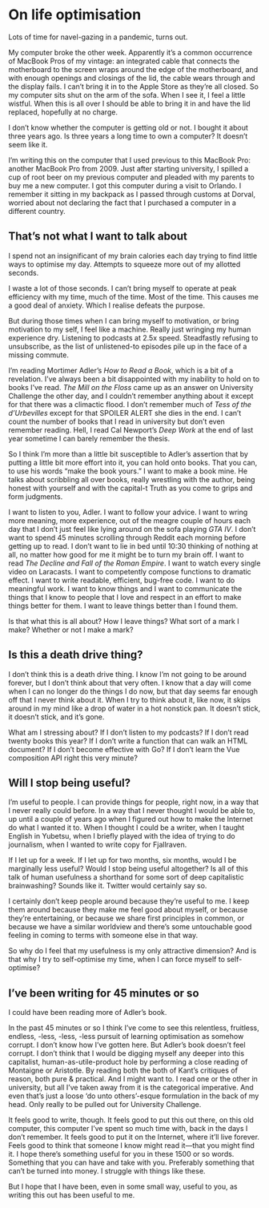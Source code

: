 # On life optimisation
Lots of time for navel-gazing in a pandemic, turns out.

My computer broke the other week. Apparently it’s a common occurrence of MacBook Pros of my vintage: an integrated cable that connects the motherboard to the screen wraps around the edge of the motherboard, and with enough openings and closings of the lid, the cable wears through and the display fails. I can’t bring it in to the Apple Store as they’re all closed. So my computer sits shut on the arm of the sofa. When I see it, I feel a little wistful. When this is all over I should be able to bring it in and have the lid replaced, hopefully at no charge.

I don’t know whether the computer is getting old or not. I bought it about three years ago. Is three years a long time to own a computer? It doesn’t seem like it.

I’m writing this on the computer that I used previous to this MacBook Pro: another MacBook Pro from 2009. Just after starting university, I spilled a cup of root beer on my previous computer and pleaded with my parents to buy me a new computer. I got this computer during a visit to Orlando. I remember it sitting in my backpack as I passed through customs at Dorval, worried about not declaring the fact that I purchased a computer in a different country.

## That’s not what I want to talk about
I spend not an insignificant of my brain calories each day trying to find little ways to optimise my day. Attempts to squeeze more out of my allotted seconds.

I waste a lot of those seconds. I can’t bring myself to operate at peak efficiency with my time, much of the time. Most of the time. This causes me a good deal of anxiety. Which I realise defeats the purpose.

But during those times when I can bring myself to motivation, or bring motivation to my self, I feel like a machine. Really just wringing my human experience dry. Listening to podcasts at 2.5x speed. Steadfastly refusing to unsubscribe, as the list of unlistened-to episodes pile up in the face of a missing commute.

I’m reading Mortimer Adler’s _How to Read a Book_, which is a bit of a revelation. I’ve always been a bit disappointed with my inability to hold on to books I’ve read. _The Mill on the Floss_ came up as an answer on University Challenge the other day, and I couldn’t remember anything about it except for that there was a climactic flood. I don’t remember much of _Tess of the d’Urbevilles_ except for that SPOILER ALERT she dies in the end. I can’t count the number of books that I read in university but don’t even remember reading. Hell, I read Cal Newport’s _Deep Work_ at the end of last year sometime I can barely remember the thesis.

So I think I’m more than a little bit susceptible to Adler’s assertion that by putting a little bit more effort into it, you can hold onto books. That you can, to use his words “make the book yours.” I want to make a book mine. He talks about scribbling all over books, really wrestling with the author, being honest with yourself and with the capital-t Truth as you come to grips and form judgments.

I want to listen to you, Adler. I want to follow your advice. I want to wring more meaning, more experience, out of the meagre couple of hours each day that I don’t just feel like lying around on the sofa playing _GTA IV_. I don’t want to spend 45 minutes scrolling through Reddit each morning before getting up to read. I don’t want to lie in bed until 10:30 thinking of nothing at all, no matter how good for me it might be to turn my brain off. I want to read _The Decline and Fall of the Roman Empire_. I want to watch every single video on Laracasts. I want to competently compose functions to dramatic effect. I want to write readable, efficient, bug-free code. I want to do meaningful work. I want to know things and I want to communicate the things that I know to people that I love and respect in an effort to make things better for them. I want to leave things better than I found them.

Is that what this is all about? How I leave things? What sort of a mark I make? Whether or not I make a mark?

## Is this a death drive thing?
I don’t think this is a death drive thing. I know I’m not going to be around forever, but I don’t think about that very often. I know that a day will come when I can no longer do the things I do now, but that day seems far enough off that I never think about it. When I try to think about it, like now, it skips around in my mind like a drop of water in a hot nonstick pan. It doesn’t stick, it doesn’t stick, and it’s gone.

What am I stressing about? If I don’t listen to my podcasts? If I don’t read twenty books this year? If I don’t write a function that can walk an HTML document? If I don’t become effective with Go? If I don’t learn the Vue composition API right this very minute?

## Will I stop being useful?
I’m useful to people. I can provide things for people, right now, in a way that I never really could before. In a way that I never thought I would be able to, up until a couple of years ago when I figured out how to make the Internet do what I wanted it to. When I thought I could be a writer, when I taught English in Yubetsu, when I briefly played with the idea of trying to do journalism, when I wanted to write copy for Fjallraven.

If I let up for a week. If I let up for two months, six months, would I be marginally less useful? Would I stop being useful altogether? Is all of this talk of human usefulness a shorthand for some sort of deep capitalistic brainwashing? Sounds like it. Twitter would certainly say so.

I certainly don’t keep people around because they’re useful to me. I keep them around because they make me feel good about myself, or because they’re entertaining, or because we share first principles in common, or because we have a similar worldview and there’s some untouchable good feeling in coming to terms with someone else in that way.

So why do I feel that my usefulness is my only attractive dimension? And is that why I try to self-optimise my time, when I can force myself to self-optimise?

## I’ve been writing for 45 minutes or so
I could have been reading more of Adler’s book.

In the past 45 minutes or so I think I’ve come to see this relentless, fruitless, endless, -less, -less, -less pursuit of learning optimisation as somehow corrupt. I don’t know how I’ve gotten here. But Adler’s book doesn’t feel corrupt. I don’t think that I would be digging myself any deeper into this capitalist, human-as-utile-product hole by performing a close reading of Montaigne or Aristotle. By reading both the both of Kant’s critiques of reason, both pure & practical. And I might want to. I read one or the other in university, but all I’ve taken away from it is the categorical imperative. And even that’s just a loose ‘do unto others’-esque formulation in the back of my head. Only really to be pulled out for University Challenge.

It feels good to write, though. It feels good to put this out there, on this old computer, this computer I’ve spent so much time with, back in the days I don’t remember. It feels good to put it on the Internet, where it’ll live forever. Feels good to think that someone I know might read it—that you might find it. I hope there’s something useful for you in these 1500 or so words. Something that you can have and take with you. Preferably something that can’t be turned into money. I struggle with things like these.

But I hope that I have been, even in some small way, useful to you, as writing this out has been useful to me.